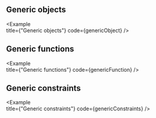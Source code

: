 
## Generic objects

<Example   
  title={"Generic objects"}
  code={genericObject}
/>

## Generic functions

<Example   
  title={"Generic functions"}
  code={genericFunction}
/>

## Generic constraints

<Example   
  title={"Generic constraints"}
  code={genericConstraints}
/>
